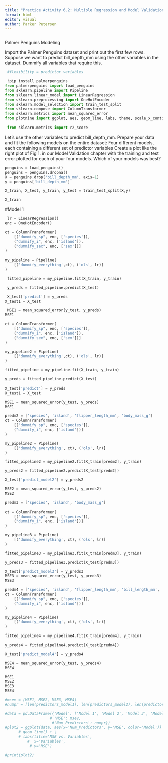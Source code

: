 ```yaml
---
title: "Practice Activity 6.2: Multiple Regression and Model Validation"
format: html
editor: visual
author: Parker Petersen
---
```

```python


```
Palmer Penguins Modeling

Import the Palmer Penguins dataset and print out the first few rows.
Suppose we want to predict bill_depth_mm using the other variables in the dataset.
Dummify all variables that require this.

```python
 #flexibility = predictor variables
```
```python
 !pip install palmerpenguins
from palmerpenguins import load_penguins
from sklearn.pipeline import Pipeline
from sklearn.linear_model import LinearRegression
from sklearn.preprocessing import OneHotEncoder
from sklearn.model_selection import train_test_split
from sklearn.compose import ColumnTransformer
from sklearn.metrics import mean_squared_error
from plotnine import ggplot, aes, geom_line, labs, theme, scale_x_continuous, scale_y_continuous
```
```python
 from sklearn.metrics import r2_score
```
Let's use the other variables to predict bill_depth_mm. Prepare your data and fit the following models on the entire dataset:
Four different models, each containing a different set of predictor variables
Create a plot like the right plot of Fig 1. in our Model Validation chapter with the training and test error plotted for each of your four models.
Which of your models was best?

```python
penguins = load_penguins()
penguins = penguins.dropna()
X = penguins.drop('bill_depth_mm', axis=1)
y = penguins['bill_depth_mm']

X_train, X_test, y_train, y_test = train_test_split(X,y)

X_train
```
 #Model 1
```python
 lr = LinearRegression()
enc = OneHotEncoder()

ct = ColumnTransformer(
    [("dummify_sp", enc, ['species']),
    ("dummify_i", enc, ['island']),
    ("dummify_sex", enc, ['sex'])]
)

my_pipeline = Pipeline(
    [('dummify_everything',ct), ('ols', lr)]
)
```
```python
 fitted_pipeline = my_pipeline.fit(X_train, y_train)

 y_preds = fitted_pipeline.predict(X_test)

 X_test['predict'] = y_preds
X_test1 = X_test

 MSE1 = mean_squared_error(y_test, y_preds)
MSE1
```
```python
ct = ColumnTransformer(
    [("dummify_sp", enc, ['species']),
    ("dummify_i", enc, ['island']),
    ("dummify_sex", enc, ['sex'])]
)

my_pipeline2 = Pipeline(
    [('dummify_everything',ct), ('ols', lr)]
)

fitted_pipeline = my_pipeline.fit(X_train, y_train)

y_preds = fitted_pipeline.predict(X_test)

X_test['predict'] = y_preds
X_test1 = X_test

MSE1 = mean_squared_error(y_test, y_preds)
MSE1
```


```python
predm2 = ['species', 'island', 'flipper_length_mm', 'body_mass_g']
ct = ColumnTransformer(
    [("dummify_sp", enc, ['species']),
    ("dummify_i", enc, ['island'])]
)

my_pipeline2 = Pipeline(
    [('dummify_everything', ct), ('ols', lr)]
)

fitted_pipeline2 = my_pipeline2.fit(X_train[predm2], y_train)

y_preds2 = fitted_pipeline2.predict(X_test[predm2])

X_test['predict_model2'] = y_preds2

MSE2 = mean_squared_error(y_test, y_preds2)
MSE2

```

```python

predm3 = ['species', 'island', 'body_mass_g']

ct = ColumnTransformer(
    [("dummify_sp", enc, ['species']),
    ("dummify_i", enc, ['island'])]
)

my_pipeline3 = Pipeline(
    [('dummify_everything', ct), ('ols', lr)]
)

fitted_pipeline3 = my_pipeline3.fit(X_train[predm3], y_train)

y_preds3 = fitted_pipeline3.predict(X_test[predm3])

X_test['predict_model3'] = y_preds3
MSE3 = mean_squared_error(y_test, y_preds3)
MSE3
```

```python
predm4 = ['species', 'island', 'flipper_length_mm', 'bill_length_mm', 'year'] 
ct = ColumnTransformer(
    [("dummify_sp", enc, ['species']),
    ("dummify_i", enc, ['island'])]
)

my_pipeline4 = Pipeline(
    [('dummify_everything', ct), ('ols', lr)]
)

fitted_pipeline4 = my_pipeline4.fit(X_train[predm4], y_train)

y_preds4 = fitted_pipeline4.predict(X_test[predm4])

X_test['predict_model4'] = y_preds4

MSE4 = mean_squared_error(y_test, y_preds4)
MSE4
```

```python
MSE1
MSE2
MSE3
MSE4
```

```python
#msev = [MSE1, MSE2, MSE3, MSE4]
#numpr = [len(predictors_model1), len(predictors_model2), len(predictors_model3), len(predictors_model4)]

#data = pd.DataFrame({'Model': ['Model 1', 'Model 2', 'Model 3', 'Model 4'],
                    # 'MSE': msev,
                     #'Num_Predictors': numpr})
#plot2 = ggplot(data, aes(x='Num_Predictors', y='MSE', color='Model')) + \
      # geom_line() + \
      # labs(title='MSE vs. Variables',
          #  x='Variables',
           # y='MSE')

#print(plot2)

```






































